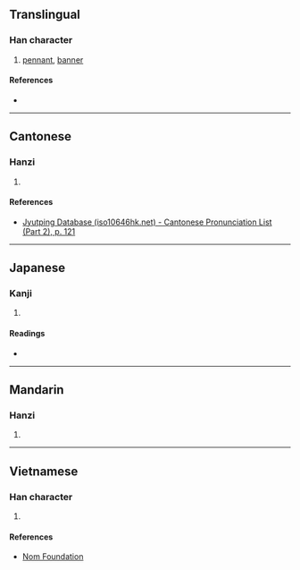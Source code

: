 {{character info/new}}
==Translingual==

===Han character===
{{Han char|rn=70|rad=方|as=12|sn=16|four=|canj=YSHDW|ids=⿰方番}}

# [[pennant]], [[banner]]

====References====
* {{Han ref|kx=0485.051|hdz=32184.111|uh=65D9|ud=26073}}

----

==Cantonese==

===Hanzi===
{{yue-hanzi|jyut=[[faan1]]|y=faan1}}

# {{defn|lang=yue|sort=方12}}

====References====
* [http://www.iso10646hk.net/jp/document/download.jsp Jyutping Database (iso10646hk.net) - Cantonese Pronunciation List (Part 2), p. 121]

----

==Japanese==

===Kanji===
{{ja-kanji|grade=|rs=方12}}

# {{defn|lang=ja|sort=方12}}

====Readings====
* {{ja-readings|on=[[はん]] (han)|kun=[[はた]] (hata)}}

----

==Mandarin==

===Hanzi===
{{cmn-hanzi|pin=[[fān]] ([[fan1]])|wg=fan<sup>1</sup>}}

# {{defn|lang=cmn|sort=方12}}

----

==Vietnamese==

===Han character===
{{vi-readings|rs=方12|hanviet=phướn}}

# {{defn|lang=vi|sort=方12}}

====References====
* [http://nomfoundation.org/common/nom_details.php?codepoint=65d9 Nom Foundation]